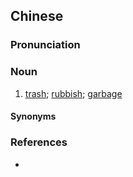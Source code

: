 ==Chinese==
{{zh-forms|dirty; rubbish|''diminutive suffix''|type=21}}

===Pronunciation===
{{zh-pron
|mn=tp,kh,tn,lk,yl:lah-sap-仔
|cat=n
}}

===Noun===
{{zh-noun}}

# {{lb|zh|Taiwanese Min Nan}} [[trash]]; [[rubbish]]; [[garbage]]

====Synonyms====
{{zh-dial|垃圾}}

===References===
* {{qualifier|Min Nan}} {{thcwd|12300}}
